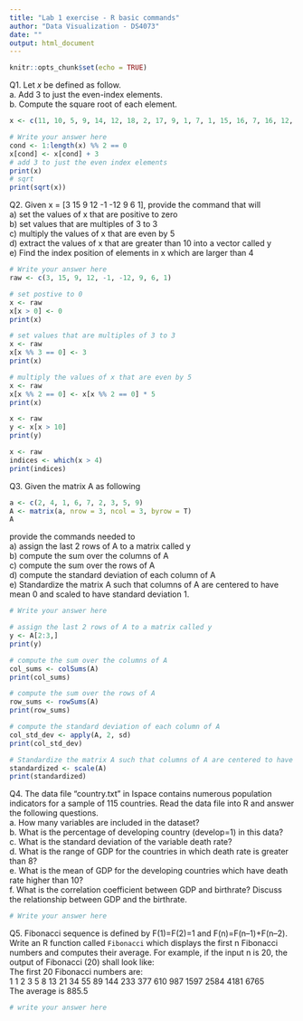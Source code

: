 ```yaml
---
title: "Lab 1 exercise - R basic commands"
author: "Data Visualization - DS4073"
date: ""
output: html_document
---
```


```r
knitr::opts_chunk$set(echo = TRUE)
```

Q1. Let $x$ be defined as follow.   
a. Add 3 to just the even-index elements.  
b. Compute the square root of each element.
```r
x <- c(11, 10, 5, 9, 14, 12, 18, 2, 17, 9, 1, 7, 1, 15, 16, 7, 16, 12, 13, 3, 8, 3, 11, 1, 5, 7, 7, 10, 6, 10, 17, 13, 1, 2, 17, 1, 15, 8, 12, 3, 6, 15, 10, 3, 10, 12, 19, 17, 15, 12, 18, 17, 1, 13, 5, 9, 18, 2, 20, 16, 15, 7, 9, 12, 12, 5, 5, 7, 7, 9, 17, 7, 15, 11, 10, 12, 19, 8, 13, 3, 7, 14, 13, 18, 1, 11, 18, 1, 12, 18, 5, 12, 5, 10, 3, 6, 11, 12, 1, 3)
```

```r
# Write your answer here
cond <- 1:length(x) %% 2 == 0
x[cond] <- x[cond] + 3
# add 3 to just the even index elements
print(x)
# sqrt
print(sqrt(x))
```

Q2. Given x = [3 15 9 12 -1 -12 9 6 1], provide the command that will  
a) set the values of x that are positive to zero   
b) set values that are multiples of 3 to 3    
c) multiply the values of x that are even by 5   
d) extract the values of x that are greater than 10 into a vector called y   
e) Find the index position of elements in x which are larger than 4

```r
# Write your answer here
raw <- c(3, 15, 9, 12, -1, -12, 9, 6, 1)

# set postive to 0
x <- raw
x[x > 0] <- 0
print(x)

# set values that are multiples of 3 to 3
x <- raw
x[x %% 3 == 0] <- 3
print(x)

# multiply the values of x that are even by 5
x <- raw
x[x %% 2 == 0] <- x[x %% 2 == 0] * 5
print(x)

x <- raw
y <- x[x > 10]
print(y)

x <- raw
indices <- which(x > 4)
print(indices)
```


Q3. Given the matrix A as following
```r
a <- c(2, 4, 1, 6, 7, 2, 3, 5, 9)
A <- matrix(a, nrow = 3, ncol = 3, byrow = T)
A
```
provide the commands needed to  
a) assign the last 2 rows of A to a matrix called y   
b) compute the sum over the columns of A  
c) compute the sum over the rows of A  
d) compute the standard deviation of each column of A  
e) Standardize the matrix A such that columns of A are centered to have mean 0 and scaled to have standard deviation 1.


```r
# Write your answer here

# assign the last 2 rows of A to a matrix called y
y <- A[2:3,]
print(y)

# compute the sum over the columns of A
col_sums <- colSums(A)
print(col_sums)

# compute the sum over the rows of A
row_sums <- rowSums(A)
print(row_sums)

# compute the standard deviation of each column of A
col_std_dev <- apply(A, 2, sd)
print(col_std_dev)

# Standardize the matrix A such that columns of A are centered to have mean 0 and scaled to have standard deviation 1.
standardized <- scale(A)
print(standardized)
```

Q4. The data file “country.txt” in Ispace contains numerous population indicators for a sample of 115 countries.
Read the data file into R and answer the following questions.  
a. How many variables are included in the dataset?  
b. What is the percentage of developing country (develop=1) in this data?  
c. What is the standard deviation of the variable death rate?  
d. What is the range of GDP for the countries in which death rate is greater than 8?  
e. What is the mean of GDP for the developing countries which have death rate higher than 10?  
f. What is the correlation coefficient between GDP and birthrate?  Discuss the relationship between GDP and the birthrate.

```r
# Write your answer here

```

Q5. Fibonacci sequence is defined by F(1)=F(2)=1 and F(n)=F(n–1)+F(n–2). Write an R function called `Fibonacci` which displays the first n Fibonacci numbers and computes their average. For example, if the input n is 20, the output of Fibonacci (20) shall look like:  
The first 20 Fibonacci numbers are:  
1 1 2 3 5 8 13 21 34 55 89 144 233 377 610 987 1597 2584 4181 6765  
The average is 885.5

```r
# write your answer here
```





